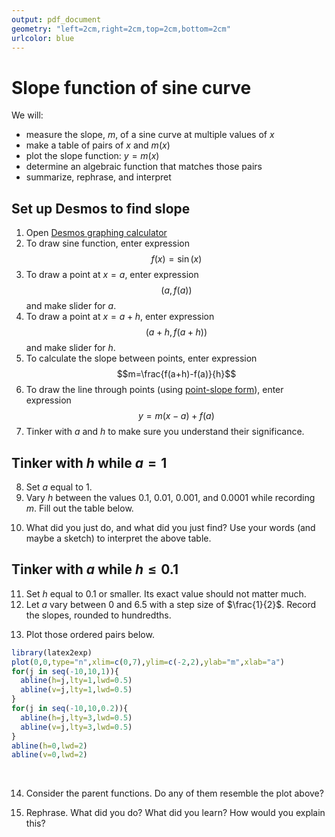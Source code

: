 ```yaml
---
output: pdf_document
geometry: "left=2cm,right=2cm,top=2cm,bottom=2cm"
urlcolor: blue
---
```

\raggedleft 
\makebox[0.5\textwidth]{\large Name:\enspace\hrulefill}

\raggedright

# Slope function of sine curve

We will:

* measure the slope, $m$, of a sine curve at multiple values of $x$
* make a table of pairs of $x$ and $m(x)$
* plot the slope function: $y=m(x)$
* determine an algebraic function that matches those pairs
* summarize, rephrase, and interpret

## Set up Desmos to find slope

1. Open [Desmos graphing calculator](https://www.desmos.com/calculator){target="_blank"}
2. To draw sine function, enter expression $$f(x) = \sin(x)$$
3. To draw a point at $x=a$, enter expression $$(a,\,f(a))$$ and make slider for $a$.
4. To draw a point at $x=a+h$, enter expression $$(a+h,\,f(a+h))$$ and make slider for $h$.
5. To calculate the slope between points, enter expression $$m=\frac{f(a+h)-f(a)}{h}$$
6. To draw the line through points (using [point-slope form](https://en.wikipedia.org/wiki/Linear_equation#Point%E2%80%93slope_form_or_Point-gradient_form){target="_blank"}), enter expression $$y=m(x-a)+f(a)$$
7. Tinker with $a$ and $h$ to make sure you understand their significance.

## Tinker with $h$ while $a=1$

8. Set $a$ equal to 1.
9. Vary $h$ between the values 0.1, 0.01, 0.001, and 0.0001 while recording $m$. Fill out the table below.


\begin{center}
    \begin{tabular}{|p{3cm}|p{3cm}|p{3cm}|}
        \hline
        $a$ & $h$ & $m$  \\ \hline \hline
        \vspace{0.1cm} 1 & \vspace{0.1cm} 0.1 \vspace{0.1cm} &  \\ \hline
        \vspace{0.1cm} 1 & \vspace{0.1cm} 0.01 \vspace{0.1cm} &  \\ \hline
        \vspace{0.1cm} 1 & \vspace{0.1cm} 0.001 \vspace{0.1cm} &  \\ \hline
        \vspace{0.1cm} 1 & \vspace{0.1cm} 0.0001 \vspace{0.1cm} &  \\ \hline
    \end{tabular}
\end{center}

10. What did you just do, and what did you just find? Use your words (and maybe a sketch) to interpret the above table.

\newpage

## Tinker with $a$ while $h\le 0.1$

11. Set $h$ equal to 0.1 or smaller. Its exact value should not matter much.
12. Let $a$ vary between 0 and 6.5 with a step size of $\frac{1}{2}$. Record the slopes, rounded to hundredths.


\begin{tabular}{|p{3cm}|p{3cm}|}
    \hline
    $a$ & $m$  \\ \hline \hline
    \vspace{0.1cm} 0 \vspace{0.1cm} &  \\ \hline
    \vspace{0.1cm} 0.5 \vspace{0.1cm} &  \\ \hline
    \vspace{0.1cm} 1 \vspace{0.1cm} &  \\ \hline
    \vspace{0.1cm} 1.5 \vspace{0.1cm} &  \\ \hline
    \vspace{0.1cm} 2 \vspace{0.1cm} &  \\ \hline
    \vspace{0.1cm} 2.5 \vspace{0.1cm} &  \\ \hline
    \vspace{0.1cm} 3 \vspace{0.1cm} &  \\ \hline
\end{tabular}
\hspace{2cm}
\begin{tabular}{|p{3cm}|p{3cm}|}
    \hline
    $a$ & $m$  \\ \hline \hline
    \vspace{0.1cm} 3.5 \vspace{0.1cm} &  \\ \hline
    \vspace{0.1cm} 4 \vspace{0.1cm} &  \\ \hline
    \vspace{0.1cm} 4.5 \vspace{0.1cm} &  \\ \hline
    \vspace{0.1cm} 5 \vspace{0.1cm} &  \\ \hline
    \vspace{0.1cm} 5.5 \vspace{0.1cm} &  \\ \hline
    \vspace{0.1cm} 6 \vspace{0.1cm} &  \\ \hline
    \vspace{0.1cm} 6.5 \vspace{0.1cm} &  \\ \hline
\end{tabular}

13. Plot those ordered pairs below.

\vspace{-1cm}
```r
library(latex2exp)
plot(0,0,type="n",xlim=c(0,7),ylim=c(-2,2),ylab="m",xlab="a")
for(j in seq(-10,10,1)){
  abline(h=j,lty=1,lwd=0.5)
  abline(v=j,lty=1,lwd=0.5)
}
for(j in seq(-10,10,0.2)){
  abline(h=j,lty=3,lwd=0.5)
  abline(v=j,lty=3,lwd=0.5)
}
abline(h=0,lwd=2)
abline(v=0,lwd=2)
```
\

14. Consider the parent functions. Do any of them resemble the plot above?

\vfill

15. Rephrase. What did you do? What did you learn? How would you explain this?

\vfill


        
